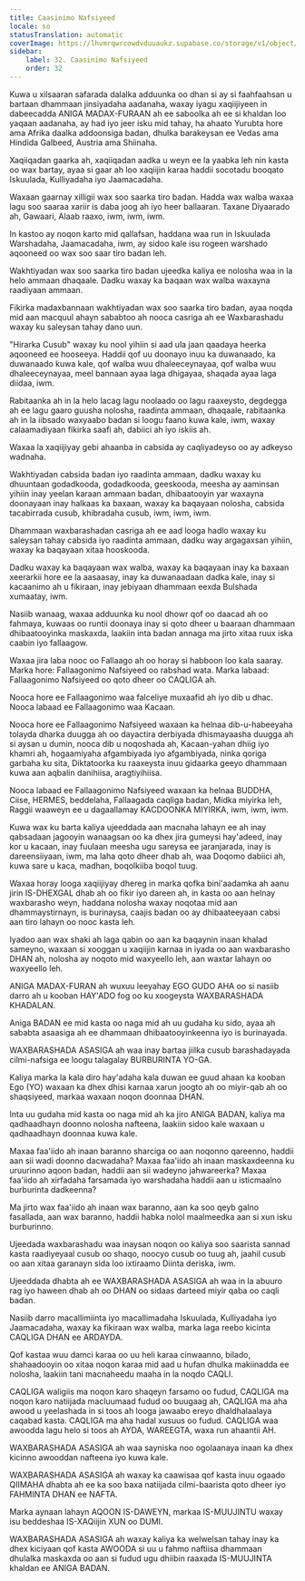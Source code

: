 ```yaml
---
title: Caasinimo Nafsiyeed
locale: so
statusTranslation: automatic
coverImage: https://lhvmrqwrcowdvduuaukz.supabase.co/storage/v1/object/public/strapi-uploads/small_cover-educacion-fundamental.webp-2d51a7828a2b1309555be27f7e2a61a0.webp
sidebar:
    label: 32. Caasinimo Nafsiyeed
    order: 32
---
```

Kuwa u xilsaaran safarada dalalka adduunka oo dhan si ay si faahfaahsan u bartaan dhammaan jinsiyadaha aadanaha, waxay iyagu xaqiijiyeen in dabeecadda ANIGA MADAX-FURAAN ah ee saboolka ah ee si khaldan loo yaqaan aadanaha, ay had iyo jeer isku mid tahay, ha ahaato Yurubta hore ama Afrika daalka addoonsiga badan, dhulka barakeysan ee Vedas ama Hindida Galbeed, Austria ama Shiinaha.

Xaqiiqadan gaarka ah, xaqiiqadan aadka u weyn ee la yaabka leh nin kasta oo wax bartay, ayaa si gaar ah loo xaqiijin karaa haddii socotadu booqato Iskuulada, Kulliyadaha iyo Jaamacadaha.

Waxaan gaarnay xilligii wax soo saarka tiro badan. Hadda wax walba waxaa lagu soo saaraa xariir is daba joog ah iyo heer ballaaran. Taxane Diyaarado ah, Gawaari, Alaab raaxo, iwm, iwm, iwm.

In kastoo ay noqon karto mid qallafsan, haddana waa run in Iskuulada Warshadaha, Jaamacadaha, iwm, ay sidoo kale isu rogeen warshado aqooneed oo wax soo saar tiro badan leh.

Wakhtiyadan wax soo saarka tiro badan ujeedka kaliya ee nolosha waa in la helo ammaan dhaqaale. Dadku waxay ka baqaan wax walba waxayna raadiyaan ammaan.

Fikirka madaxbannaan wakhtiyadan wax soo saarka tiro badan, ayaa noqda mid aan macquul ahayn sababtoo ah nooca casriga ah ee Waxbarashadu waxay ku saleysan tahay dano uun.

"Hirarka Cusub" waxay ku nool yihiin si aad ula jaan qaadaya heerka aqooneed ee hooseeya. Haddii qof uu doonayo inuu ka duwanaado, ka duwanaado kuwa kale, qof walba wuu dhaleeceynayaa, qof walba wuu dhaleeceynayaa, meel bannaan ayaa laga dhigayaa, shaqada ayaa laga diidaa, iwm.

Rabitaanka ah in la helo lacag lagu noolaado oo lagu raaxeysto, degdegga ah ee lagu gaaro guusha nolosha, raadinta ammaan, dhaqaale, rabitaanka ah in la iibsado waxyaabo badan si loogu faano kuwa kale, iwm, waxay calaamadiyaan fikirka saafi ah, dabiici ah iyo iskiis ah.

Waxaa la xaqiijiyay gebi ahaanba in cabsida ay caqliyadeyso oo ay adkeyso wadnaha.

Wakhtiyadan cabsida badan iyo raadinta ammaan, dadku waxay ku dhuuntaan godadkooda, godadkooda, geeskooda, meesha ay aaminsan yihiin inay yeelan karaan ammaan badan, dhibaatooyin yar waxayna doonayaan inay halkaas ka baxaan, waxay ka baqayaan nolosha, cabsida tacabirrada cusub, khibradaha cusub, iwm, iwm, iwm.

Dhammaan waxbarashadan casriga ah ee aad looga hadlo waxay ku saleysan tahay cabsida iyo raadinta ammaan, dadku way argagaxsan yihiin, waxay ka baqayaan xitaa hooskooda.

Dadku waxay ka baqayaan wax walba, waxay ka baqayaan inay ka baxaan xeerarkii hore ee la aasaasay, inay ka duwanaadaan dadka kale, inay si kacaanimo ah u fikiraan, inay jebiyaan dhammaan eexda Bulshada xumaatay, iwm.

Nasiib wanaag, waxaa adduunka ku nool dhowr qof oo daacad ah oo fahmaya, kuwaas oo runtii doonaya inay si qoto dheer u baaraan dhammaan dhibaatooyinka maskaxda, laakiin inta badan annaga ma jirto xitaa ruux iska caabin iyo fallaagow.

Waxaa jira laba nooc oo Fallaago ah oo horay si habboon loo kala saaray. Marka hore: Fallaagonimo Nafsiyeed oo rabshad wata. Marka labaad: Fallaagonimo Nafsiyeed oo qoto dheer oo CAQLIGA ah.

Nooca hore ee Fallaagonimo waa falceliye muxaafid ah iyo dib u dhac. Nooca labaad ee Fallaagonimo waa Kacaan.

Nooca hore ee Fallaagonimo Nafsiyeed waxaan ka helnaa dib-u-habeeyaha tolayda dharka duugga ah oo dayactira derbiyada dhismayaasha duugga ah si aysan u dumin, nooca dib u noqoshada ah, Kacaan-yahan dhiig iyo khamri ah, hogaamiyaha afgambiyada iyo afgambiyada, ninka qoriga garbaha ku sita, Diktatoorka ku raaxeysta inuu gidaarka geeyo dhammaan kuwa aan aqbalin danihiisa, aragtiyihiisa.

Nooca labaad ee Fallaagonimo Nafsiyeed waxaan ka helnaa BUDDHA, Ciise, HERMES, beddelaha, Fallaagada caqliga badan, Midka miyirka leh, Raggii waaweyn ee u dagaallamay KACDOONKA MIYIRKA, iwm, iwm, iwm.

Kuwa wax ku barta kaliya ujeeddada aan macnaha lahayn ee ah inay qabsadaan jagooyin wanaagsan oo ka dhex jira gumeysi hay'adeed, inay kor u kacaan, inay fuulaan meesha ugu sareysa ee jaranjarada, inay is dareensiiyaan, iwm, ma laha qoto dheer dhab ah, waa Doqomo dabiici ah, kuwa sare u kaca, madhan, boqolkiiba boqol tuug.

Waxaa horay looga xaqiijiyay dhereg in marka qofka bini'aadamka ah aanu jirin IS-DHEXGAL dhab ah oo fikir iyo dareen ah, in kasta oo aan helnay waxbarasho weyn, haddana nolosha waxay noqotaa mid aan dhammaystirnayn, is burinaysa, caajis badan oo ay dhibaateeyaan cabsi aan tiro lahayn oo nooc kasta leh.

Iyadoo aan wax shaki ah laga qabin oo aan ka baqaynin inaan khalad sameyno, waxaan si xooggan u xaqiijin karnaa in iyada oo aan waxbarasho DHAN ah, nolosha ay noqoto mid waxyeello leh, aan waxtar lahayn oo waxyeello leh.

ANIGA MADAX-FURAN ah wuxuu leeyahay EGO GUDO AHA oo si nasiib darro ah u kooban HAY'ADO fog oo ku xoogeysta WAXBARASHADA KHADALAN.

Aniga BADAN ee mid kasta oo naga mid ah uu gudaha ku sido, ayaa ah sababta asaasiga ah ee dhammaan dhibaatooyinkeenna iyo is burinayada.

WAXBARASHADA ASASIGA ah waa inay bartaa jiilka cusub barashadayada cilmi-nafsiga ee loogu talagalay BURBURINTA YO-GA.

Kaliya marka la kala diro hay'adaha kala duwan ee guud ahaan ka kooban Ego (YO) waxaan ka dhex dhisi karnaa xarun joogto ah oo miyir-qab ah oo shaqsiyeed, markaa waxaan noqon doonnaa DHAN.

Inta uu gudaha mid kasta oo naga mid ah ka jiro ANIGA BADAN, kaliya ma qadhaadhayn doonno nolosha nafteena, laakiin sidoo kale waxaan u qadhaadhayn doonnaa kuwa kale.

Maxaa faa'iido ah inaan baranno sharciga oo aan noqonno qareenno, haddii aan sii wadi doonno dacwadaha? Maxaa faa'iido ah inaan maskaxdeenna ku uruurinno aqoon badan, haddii aan sii wadeyno jahwareerka? Maxaa faa'iido ah xirfadaha farsamada iyo warshadaha haddii aan u isticmaalno burburinta dadkeenna?

Ma jirto wax faa'iido ah inaan wax baranno, aan ka soo qeyb galno fasallada, aan wax baranno, haddii habka nolol maalmeedka aan si xun isku burburinno.

Ujeedada waxbarashadu waa inaysan noqon oo kaliya soo saarista sannad kasta raadiyeyaal cusub oo shaqo, noocyo cusub oo tuug ah, jaahil cusub oo aan xitaa garanayn sida loo ixtiraamo Diinta deriska, iwm.

Ujeeddada dhabta ah ee WAXBARASHADA ASASIGA ah waa in la abuuro rag iyo haween dhab ah oo DHAN oo sidaas darteed miyir qaba oo caqli badan.

Nasiib darro macallimiinta iyo macallimadaha Iskuulada, Kulliyadaha iyo Jaamacadaha, waxay ka fikiraan wax walba, marka laga reebo kicinta CAQLIGA DHAN ee ARDAYDA.

Qof kastaa wuu damci karaa oo uu heli karaa cinwaanno, bilado, shahaadooyin oo xitaa noqon karaa mid aad u hufan dhulka makiinadda ee nolosha, laakiin tani macnaheedu maaha in la noqdo CAQLI.

CAQLIGA waligiis ma noqon karo shaqeyn farsamo oo fudud, CAQLIGA ma noqon karo natiijada macluumaad fudud oo buugaag ah, CAQLIGA ma aha awood u yeelashada in si toos ah looga jawaabo ereyo dhaldhalaalaya caqabad kasta. CAQLIGA ma aha hadal xusuus oo fudud. CAQLIGA waa awoodda lagu helo si toos ah AYDA, WAREEGTA, waxa run ahaantii AH.

WAXBARASHADA ASASIGA ah waa sayniska noo ogolaanaya inaan ka dhex kicinno awooddan nafteena iyo kuwa kale.

WAXBARASHADA ASASIGA ah waxay ka caawisaa qof kasta inuu ogaado QIIMAHA dhabta ah ee ka soo baxa natiijada cilmi-baarista qoto dheer iyo FAHMINTA DHAN ee NAFTA.

Marka aynaan lahayn AQOON IS-DAWEYN, markaa IS-MUUJINTU waxay isu beddeshaa IS-XAQiijin XUN oo DUMI.

WAXBARASHADA ASASIGA ah waxay kaliya ka welwelsan tahay inay ka dhex kiciyaan qof kasta AWOODA si uu u fahmo naftiisa dhammaan dhulalka maskaxda oo aan si fudud ugu dhiibin raaxada IS-MUUJINTA khaldan ee ANIGA BADAN.

